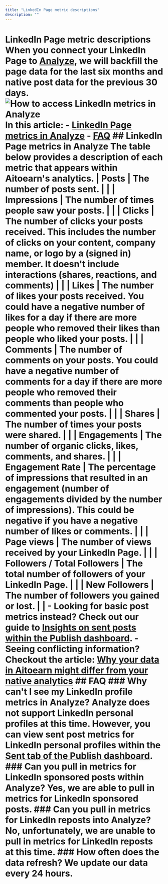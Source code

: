 ```yaml
---
title: "LinkedIn Page metric descriptions"
description: ""
---
```


# LinkedIn Page metric descriptions When you connect your LinkedIn Page to [Analyze](https://analyze.aitoearn.com), we will backfill the page data for the last six months and native post data for the previous 30 days. ![How to access LinkedIn metrics in Analyze](//d33v4339jhl8k0.cloudfront.net/docs/assets/64cb6cf86d4a3e191f237e66/images/668ed9985940934e140f5cd1/file-VhDukCmcIV.jpg) In this article: - [LinkedIn Page metrics in Analyze](#LinkedIn-Page-metrics-in-Analyze-eqAKO) - [FAQ](#FAQ-l5QWl) ## LinkedIn Page metrics in Analyze The table below provides a description of each metric that appears within Aitoearn's analytics. | **Posts** | The number of posts sent. | | | **Impressions** | The number of times people saw your posts. | | | **Clicks** | The number of clicks your posts received. This includes the number of clicks on your content, company name, or logo by a (signed in) member. It doesn't include interactions (shares, reactions, and comments) | | | **Likes** | The number of likes your posts received. You could have a negative number of likes for a day if there are more people who removed their likes than people who liked your posts. | | | **Comments** | The number of comments on your posts. You could have a negative number of comments for a day if there are more people who removed their comments than people who commented your posts. | | | **Shares** | The number of times your posts were shared. | | | **Engagements** | The number of organic clicks, likes, comments, and shares. | | | **Engagement Rate** | The percentage of impressions that resulted in an engagement (number of engagements divided by the number of impressions). This could be negative if you have a negative number of likes or comments. | | | **Page views** | The number of views received by your LinkedIn Page. | | | **Followers / Total Followers** | The total number of followers of your LinkedIn Page. | | | **New Followers** | The number of followers you gained or lost. | | - Looking for basic post metrics instead? Check out our guide to [Insights on sent posts within the Publish dashboard](https://support.aitoearn.com//support.aitoearn.com/article/517-insights-on-shared-posts-within-your-publishing-dashboard). - Seeing conflicting information? Checkout the article: [Why your data in Aitoearn might differ from your native analytics](https://aitoearn.helpscoutdocs.com/article/525-why-your-data-in-aitoearn-might-differ-from-your-native-analytics) ## FAQ ### Why can't I see my LinkedIn profile metrics in Analyze? Analyze does not support LinkedIn personal profiles at this time. However, you can view sent post metrics for LinkedIn personal profiles within the [Sent tab of the Publish dashboard](https://support.aitoearn.com//support.aitoearn.com/article/517-insights-on-shared-posts-within-your-publishing-dashboard). ### Can you pull in metrics for LinkedIn sponsored posts within Analyze? Yes, we are able to pull in metrics for LinkedIn sponsored posts. ### Can you pull in metrics for LinkedIn reposts into Analyze? No, unfortunately, we are unable to pull in metrics for LinkedIn reposts at this time. ### How often does the data refresh? We update our data every 24 hours.